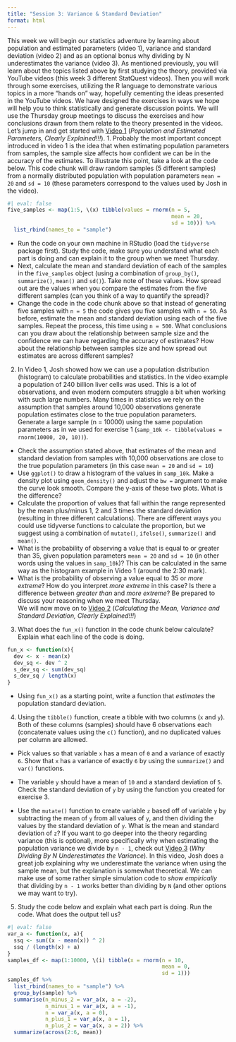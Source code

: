 ```yaml
---
title: "Session 3: Variance & Standard Deviation"
format: html
---
```


This week we will begin our statistics adventure by learning about population and estimated parameters (video 1), variance and standard deviation (video 2) and as an optional bonus why dividing by N underestimates the variance (video 3). As mentioned previously, you will learn about the topics listed above by first studying the theory, provided via YouTube videos (this week 3 different StatQuest videos). Then you will work through some exercises, utilizing the R language to demonstrate various topics in a more "hands on" way, hopefully cementing the ideas presented in the YouTube videos. We have designed the exercises in ways we hope will help you to think statistically and generate discussion points. We will use the Thursday group meetings to discuss the exercises and how conclusions drawn from them relate to the theory presented in the videos. Let's jump in and get started with [Video 1](https://youtu.be/vikkiwjQqfU?si=j4jlYP6YbJD6LOgu){target="_blank"} (*Population and Estimated Parameters, Clearly Explained!!!*). 1. Probably the most important concept introduced in video 1 is the idea that when estimating population parameters from samples, the sample size affects how confident we can be in the accuracy of the estimates. To illustrate this point, take a look at the code below. This code chunk will draw random samples (5 different samples) from a normally distributed population with population parameters `mean = 20` and `sd = 10` (these parameters correspond to the values used by Josh in the video).

```r
#| eval: false
five_samples <- map(1:5, \(x) tibble(values = rnorm(n = 5,
                                                    mean = 20, 
                                                    sd = 10))) %>%
  list_rbind(names_to = "sample")
```

-   Run the code on your own machine in RStudio (load the `tidyverse` package first). Study the code, make sure you understand what each part is doing and can explain it to the group when we meet Thursday.
-   Next, calculate the mean and standard deviation of each of the samples in the `five_samples` object (using a combination of `group_by()`, `summarize()`, `mean()` and `sd()`). Take note of these values. How spread out are the values when you compare the estimates from the five different samples (can you think of a way to quantify the spread)?
-   Change the code in the code chunk above so that instead of generating five samples with `n = 5` the code gives you five samples with `n = 50`. As before, estimate the mean and standard deviation using each of the five samples. Repeat the process, this time using `n = 500`. What conclusions can you draw about the relationship between sample size and the confidence we can have regarding the accuracy of estimates? How about the relationship between samples size and how spread out estimates are across different samples?

2.  In Video 1, Josh showed how we can use a population distribution (histogram) to calculate probabilities and statistics. In the video example a population of 240 billion liver cells was used. This is a lot of observations, and even modern computers struggle a bit when working with such large numbers. Many times in statistics we rely on the assumption that samples around 10,000 observations generate population estimates close to the true population parameters.\
    Generate a large sample (n = 10000) using the same population parameters as in we used for exercise 1 (`samp_10k <- tibble(values = rnorm(10000, 20, 10))`).

-   Check the assumption stated above, that estimates of the mean and standard deviation from samples with 10,000 observations are close to the true population parameters (in this case `mean = 20` and `sd = 10`)
-   Use `ggplot()` to draw a histogram of the values in `samp_10k`. Make a density plot using `geom_density()` and adjust the `bw =` argument to make the curve look smooth. Compare the y-axis of these two plots. What is the difference?\
-   Calculate the proportion of values that fall within the range represented by the mean plus/minus 1, 2 and 3 times the standard deviation (resulting in three different calculations). There are different ways you could use tidyverse functions to calculate the proportion, but we suggest using a combination of `mutate()`, `ifelse()`, `summarize()` and `mean()`.
-   What is the probability of observing a value that is equal to or greater than 35, given population parameters `mean = 20` and `sd = 10` (in other words using the values in `samp_10k`)? This can be calculated in the same way as the histogram example in Video 1 (around the 2:30 mark).
-   What is the probability of observing a value equal to 35 or *more extreme*? How do you interpret *more extreme* in this case? Is there a difference between *greater than* and *more extreme*? Be prepared to discuss your reasoning when we meet Thursday.\
    We will now move on to [Video 2](https://youtu.be/SzZ6GpcfoQY?si=h6xo5NFTmbMbLhxf){target="_blank"} (*Calculating the Mean, Variance and Standard Deviation, Clearly Explained!!!*)

3.  What does the `fun_x()` function in the code chunk below calculate? Explain what each line of the code is doing.

```r
fun_x <- function(x){
  dev <- x - mean(x)
  dev_sq <- dev ^ 2
  s_dev_sq <- sum(dev_sq)
  s_dev_sq / length(x)
}
```

-   Using `fun_x()` as a starting point, write a function that *estimates* the population standard deviation.\

4.  Using the `tibble()` function, create a tibble with two columns (`x` and `y`). Both of these columns (samples) should have 6 observations each (concatenate values using the `c()` function), and no duplicated values per column are allowed.

-   Pick values so that variable `x` has a mean of `0` and a variance of exactly `6`. Show that `x` has a variance of exactly `6` by using the `summarize()` and `var()` functions.

-   The variable `y` should have a mean of `10` and a standard deviation of `5`. Check the standard deviation of `y` by using the function you created for exercise 3.

-   Use the `mutate()` function to create variable `z` based off of variable `y` by subtracting the mean of `y` from all values of `y`, and then dividing the values by the standard deviation of `y`. What is the mean and standard deviation of `z`? If you want to go deeper into the theory regarding variance (this is optional), more specifically why when estimating the population variance we divide by `n - 1`, check out [Video 3](https://youtu.be/sHRBg6BhKjI?si=9BhhL_Y-QTzrN9v3){target="_blank"} (*Why Dividing By N Underestimates the Variance*). In this video, Josh does a great job explaining why we underestimate the variance when using the sample mean, but the explanation is somewhat theoretical. We can make use of some rather simple simulation code to *show empirically* that dividing by `n - 1` works better than dividing by `N` (and other options we may want to try).

5.  Study the code below and explain what each part is doing. Run the code. What does the output tell us?

```r
#| eval: false
var_a <- function(x, a){
  ssq <- sum((x - mean(x)) ^ 2)
  ssq / (length(x) + a)
}
samples_df <- map(1:10000, \(i) tibble(x = rnorm(n = 10, 
                                                 mean = 0, 
                                                 sd = 1)))
samples_df %>% 
  list_rbind(names_to = "sample") %>% 
  group_by(sample) %>% 
  summarise(n_minus_2 = var_a(x, a = -2),
            n_minus_1 = var_a(x, a = -1),
            n = var_a(x, a = 0),
            n_plus_1 = var_a(x, a = 1),
            n_plus_2 = var_a(x, a = 2)) %>%
  summarize(across(2:6, mean))
```
